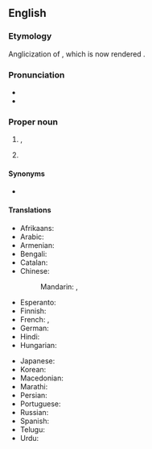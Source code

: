 {{also|calcutta}}
==English==

===Etymology===
Anglicization of {{der|en|bn|কলকাতা}}, which is now rendered {{m|en|Kolkata}}.

===Pronunciation===
* {{IPA|en|/kælˈkʌtə/}}
* {{audio|en|LL-Q1860 (eng)-Vealhurl-Calcutta.wav|Audio (southern England)}}

===Proper noun===
{{en-proper noun}}

# {{former name of|en|Kolkata|nodot=1}}, {{place|en|the <<state capital>> of <<s/West Bengal>>, <<c/India>>}}
# {{place|en|resort|c/Suriname}}

====Synonyms====
* {{l|en|Kolkata}}

====Translations====
{{trans-top|former name of Kolkata, the capital of West Bengal}}
* Afrikaans: {{t|af|Kolkata}}
* Arabic: {{t|ar|كَالْكُوتَا|f|tr=kalkūtā}}
* Armenian: {{t+|hy|Կալկաթա}}
* Bengali: {{t+|bn|কলকাতা}}
* Catalan: {{t|ca|Calcuta}}
* Chinese:
*: Mandarin: {{t+|cmn|加爾各答|sc=Hani}}, {{t+|cmn|加尔各答|tr=Jiā'ěrgèdá|sc=Hani}}
* Esperanto: {{t|eo|Kolkato}}
* Finnish: {{t|fi|Kalkutta}}
* French: {{t+|fr|Calcutta|m}}, {{t|fr|Kolkata|m}}
* German: {{t+|de|Kalkutta|n}}
* Hindi: {{t+|hi|कोलकाता}}
* Hungarian: {{t+|hu|Kalkutta}}
{{trans-mid}}
* Japanese: {{t|ja|カルカッタ|tr=Karukatta}}
* Korean: {{t|ko|^캘커타}}
* Macedonian: {{t|mk|Калку́та|f}}
* Marathi: {{t|mr|कलकत्ता}}
* Persian: {{t+|fa|کلکته|tr=kalkate}}
* Portuguese: {{t|pt|Calcutá|f}}
* Russian: {{t+|ru|Кальку́тта|f}}
* Spanish: {{t+|es|Calcuta}}
* Telugu: {{t|te|కలకత్తా}}
* Urdu: {{t|ur|کلکتہ|tr=Kalkatā}}
{{trans-bottom}}

{{trans-see|current name of the city|Kolkata}}

{{sisterlinks|Kolkata}}